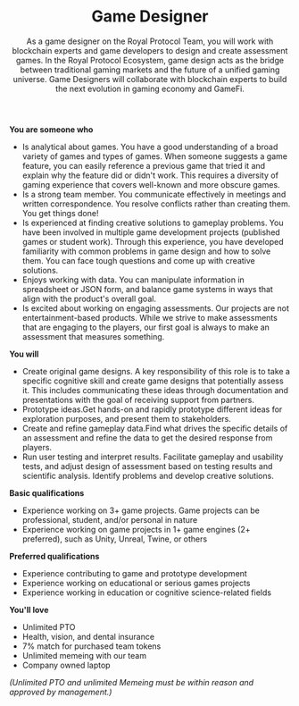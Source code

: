 ﻿---
title: Game Designer
subtitle: As a game designer on the Royal Protocol Team, you will work with blockchain experts and game developers to design and create assessment games. In the Royal Protocol Ecosystem, game design acts as the bridge between traditional gaming markets and the future of a unified gaming universe. Game Designers will collaborate with blockchain experts to build the next evolution in gaming economy and GameFi.
---

<ReadMore text="Royal Protocol is a cutting-edge software development company which uses blockchain technology to reimagine how the mainstream gaming industry could be replaced by gaming ecosystems which empower and support users instead of profiting at their expense. The current industry has normalized the implementation of predatory practices and dark patterns so successfully that it's hard to picture games without them. But we at Royal Protocol believe it's time for a change. By modernizing the way digital gaming content is created, distributed, we introduce the Royal Protocol vision of an open world which empowers users and creators alike. However, this space where participants can experience financial freedom simply by learning, growing, and playing together, can only reach its full potential when talented individuals, like yourself, join the Royal Protocol team. Will you be part of the gaming revolution?" />

**You are someone who**

- Is analytical about games. You have a good understanding of a broad variety of games and types of games. When someone suggests a game feature, you can easily reference a previous game that tried it and explain why the feature did or didn't work. This requires a diversity of gaming experience that covers well-known and more obscure games.
- Is a strong team member. You communicate effectively in meetings and written correspondence. You resolve conflicts rather than creating them. You get things done!
- Is experienced at finding creative solutions to gameplay problems. You have been involved in multiple game development projects (published games or student work). Through this experience, you have developed familiarity with common problems in game design and how to solve them. You can face tough questions and come up with creative solutions.
- Enjoys working with data. You can manipulate information in spreadsheet or JSON form, and balance game systems in ways that align with the product's overall goal.
- Is excited about working on engaging assessments. Our projects are not entertainment-based products. While we strive to make assessments that are engaging to the players, our first goal is always to make an assessment that measures something.

**You will**

- Create original game designs. A key responsibility of this role is to take a specific cognitive skill and create game designs that potentially assess it. This includes communicating these ideas through documentation and presentations with the goal of receiving support from partners.
- Prototype ideas.Get hands-on and rapidly prototype different ideas for exploration purposes, and present them to stakeholders.
- Create and refine gameplay data.Find what drives the specific details of an assessment and refine the data to get the desired response from players.
- Run user testing and interpret results. Facilitate gameplay and usability tests, and adjust design of assessment based on testing results and scientific analysis. Identify problems and develop creative solutions.

**Basic qualifications**

- Experience working on 3+ game projects. Game projects can be professional, student, and/or personal in nature
- Experience working on game projects in 1+ game engines (2+ preferred), such as Unity, Unreal, Twine, or others

**Preferred qualifications**

- Experience contributing to game and prototype development
- Experience working on educational or serious games projects
- Experience working in education or cognitive science-related fields

**You'll love**

- Unlimited PTO
- Health, vision, and dental insurance
- 7% match for purchased team tokens
- Unlimited memeing with our team
- Company owned laptop

*(Unlimited PTO and unlimited Memeing must be within reason and approved by management.)*

<ApplyForm bucketId="buk_K9zWbQ1GsShixWIH47EB8PsS" />